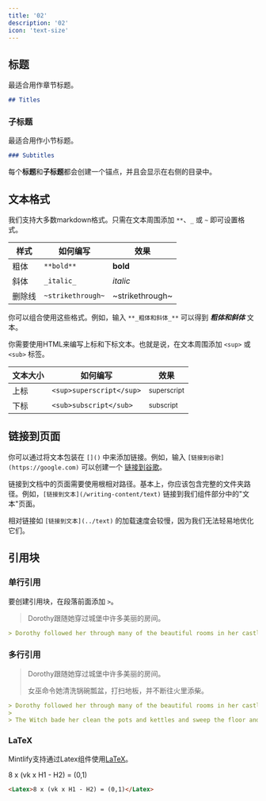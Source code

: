 ```yaml
---
title: '02'
description: '02'
icon: 'text-size'
---
```


## 标题

最适合用作章节标题。

```md
## Titles
```

### 子标题

最适合用作小节标题。

```md
### Subtitles
```

<Tip>

每个**标题**和**子标题**都会创建一个锚点，并且会显示在右侧的目录中。

</Tip>

## 文本格式

我们支持大多数markdown格式。只需在文本周围添加 `**`、`_` 或 `~` 即可设置格式。

| 样式     | 如何编写        | 效果           |
| -------- | -------------- | -------------- |
| 粗体     | `**bold**`     | **bold**       |
| 斜体     | `_italic_`     | _italic_       |
| 删除线   | `~strikethrough~` | ~strikethrough~ |

你可以组合使用这些格式。例如，输入 `**_粗体和斜体_**` 可以得到 **_粗体和斜体_** 文本。

你需要使用HTML来编写上标和下标文本。也就是说，在文本周围添加 `<sup>` 或 `<sub>` 标签。

| 文本大小 | 如何编写               | 效果                  |
| -------- | --------------------- | -------------------- |
| 上标     | `<sup>superscript</sup>` | <sup>superscript</sup> |
| 下标     | `<sub>subscript</sub>`   | <sub>subscript</sub>   |

## 链接到页面

你可以通过将文本包装在 `[]()` 中来添加链接。例如，输入 `[链接到谷歌](https://google.com)` 可以创建一个 [链接到谷歌](https://google.com)。

链接到文档中的页面需要使用根相对路径。基本上，你应该包含完整的文件夹路径。例如，`[链接到文本](/writing-content/text)` 链接到我们组件部分中的"文本"页面。

相对链接如 `[链接到文本](../text)` 的加载速度会较慢，因为我们无法轻易地优化它们。

## 引用块

### 单行引用

要创建引用块，在段落前面添加 `>`。

> Dorothy跟随她穿过城堡中许多美丽的房间。

```md
> Dorothy followed her through many of the beautiful rooms in her castle.
```

### 多行引用 

> Dorothy跟随她穿过城堡中许多美丽的房间。
>
> 女巫命令她清洗锅碗瓢盆，打扫地板，并不断往火里添柴。

```md
> Dorothy followed her through many of the beautiful rooms in her castle.
>
> The Witch bade her clean the pots and kettles and sweep the floor and keep the fire fed with wood.
```

### LaTeX

Mintlify支持通过Latex组件使用[LaTeX](https://www.latex-project.org)。

<Latex>8 x (vk x H1 - H2) = (0,1)</Latex>

```md
<Latex>8 x (vk x H1 - H2) = (0,1)</Latex>
```